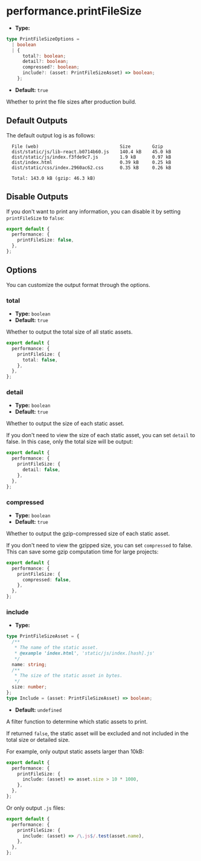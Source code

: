 # performance.printFileSize

- **Type:**

```ts
type PrintFileSizeOptions =
  | boolean
  | {
      total?: boolean;
      detail?: boolean;
      compressed?: boolean;
      include?: (asset: PrintFileSizeAsset) => boolean;
    };
```

- **Default:** `true`

Whether to print the file sizes after production build.

## Default Outputs

The default output log is as follows:

```
  File (web)                              Size        Gzip
  dist/static/js/lib-react.b0714b60.js    140.4 kB    45.0 kB
  dist/static/js/index.f3fde9c7.js        1.9 kB      0.97 kB
  dist/index.html                         0.39 kB     0.25 kB
  dist/static/css/index.2960ac62.css      0.35 kB     0.26 kB

  Total: 143.0 kB (gzip: 46.3 kB)
```

## Disable Outputs

If you don't want to print any information, you can disable it by setting `printFileSize` to `false`:

```ts
export default {
  performance: {
    printFileSize: false,
  },
};
```

## Options

You can customize the output format through the options.

### total

- **Type:** `boolean`
- **Default:** `true`

Whether to output the total size of all static assets.

```ts
export default {
  performance: {
    printFileSize: {
      total: false,
    },
  },
};
```

### detail

- **Type:** `boolean`
- **Default:** `true`

Whether to output the size of each static asset.

If you don't need to view the size of each static asset, you can set `detail` to false. In this case, only the total size will be output:

```ts
export default {
  performance: {
    printFileSize: {
      detail: false,
    },
  },
};
```

### compressed

- **Type:** `boolean`
- **Default:** `true`

Whether to output the gzip-compressed size of each static asset.

If you don't need to view the gzipped size, you can set `compressed` to false. This can save some gzip computation time for large projects:

```ts
export default {
  performance: {
    printFileSize: {
      compressed: false,
    },
  },
};
```

### include

- **Type:**

```ts
type PrintFileSizeAsset = {
  /**
   * The name of the static asset.
   * @example 'index.html', 'static/js/index.[hash].js'
   */
  name: string;
  /**
   * The size of the static asset in bytes.
   */
  size: number;
};
type Include = (asset: PrintFileSizeAsset) => boolean;
```

- **Default:** `undefined`

A filter function to determine which static assets to print.

If returned `false`, the static asset will be excluded and not included in the total size or detailed size.

For example, only output static assets larger than 10kB:

```ts
export default {
  performance: {
    printFileSize: {
      include: (asset) => asset.size > 10 * 1000,
    },
  },
};
```

Or only output `.js` files:

```ts
export default {
  performance: {
    printFileSize: {
      include: (asset) => /\.js$/.test(asset.name),
    },
  },
};
```
